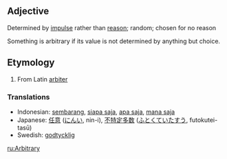 ==Adjective==
Determined by [[impulse]] rather than [[reason]]; random; chosen for no reason

Something is arbitrary if its value is not determined by anything but choice.  

==Etymology==
#From Latin [[arbiter]]

=== Translations ===
*Indonesian: [[sembarang]], [[siapa saja]], [[apa saja]], [[mana saja]]
*Japanese: [[任意]] ([[にんい]], nin-i), [[不特定多数]] ([[ふとくていたすう]], futokutei-tasū)
*Swedish: [[godtycklig]]

[[ru:Arbitrary]]